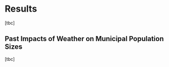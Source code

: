 # Results {#sec-Results}

\[tbc\]

## Past Impacts of Weather on Municipal Population Sizes

\[tbc\]

```{=html}
<!--
## Simulated Impacts of Future Climate Change on Municipal Population Sizes

\[Provide graphs with past vs future population growth/decline rates.\]

\[Should be able to use climate projections from IPCC Global Climate Models (GCMs) or Regional Climate Models (RCMs) for predictions, look further under [http://www.ipcc-data.org/]().\]

To enable comparability among the projections of future climate and the GCMs & RCMs that calculate them, researchers have agreed on different CO~2~ emissions scenarios that the GCMs/RCMs take as exogenous.
For the same emissions scenario, projections and their underlying GCMs/RCMs therefore mainly differ in their ...
[@ipcc-ar6-wg1-ch3-physical-science-basis, FAQ 3.3]

For a more detailed account on the differences, advantages and disadvantages of the different Global Climate Models (GCMs) and Regional Climate Models (RCMs), refer to @auffhammer-etal-2013-weather-data-econ-analysis.

After estimating the coefficients of the response functions of population response to climate, these results can now be used for extrapolation.
For predicting future climate impacts...
-->
```
